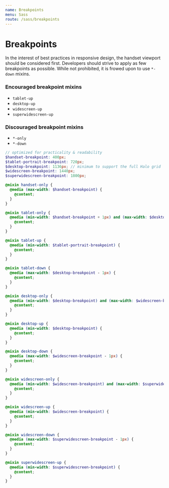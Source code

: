 ```yaml
---
name: Breakpoints
menu: Sass
route: /sass/breakpoints
---
```


# Breakpoints

In the interest of best practices in responsive design, the handset viewport should be considered first. Developers should strive to apply as few breakpoints as possible. While not prohibited, it is frowed upon to use `*-down` mixins.

### Encouraged breakpoint mixins

- `tablet-up`
- `desktop-up`
- `widescreen-up`
- `superwidescreen-up`

### Discouraged breakpoint mixins

- `*-only`
- `*-down`

```scss
// optimized for practicality & readability
$handset-breakpoint: 400px;
$tablet-portrait-breakpoint: 720px;
$desktop-breakpoint: 1136px; // minimum to support the full Halo grid
$widescreen-breakpoint: 1440px;
$superwidescreen-breakpoint: 1800px;

@mixin handset-only {
  @media (max-width: $handset-breakpoint) {
    @content;
  }
}

@mixin tablet-only {
  @media (min-width: $handset-breakpoint + 1px) and (max-width: $desktop-breakpoint - 1px) {
    @content;
  }
}

@mixin tablet-up {
  @media (min-width: $tablet-portrait-breakpoint) {
    @content;
  }
}

@mixin tablet-down {
  @media (max-width: $desktop-breakpoint - 1px) {
    @content;
  }
}

@mixin desktop-only {
  @media (min-width: $desktop-breakpoint) and (max-width: $widescreen-breakpoint - 1px) {
    @content;
  }
}

@mixin desktop-up {
  @media (min-width: $desktop-breakpoint) {
    @content;
  }
}

@mixin desktop-down {
  @media (max-width: $widescreen-breakpoint - 1px) {
    @content;
  }
}

@mixin widescreen-only {
  @media (min-width: $widescreen-breakpoint) and (max-width: $superwidescreen-breakpoint - 1px) {
    @content;
  }
}

@mixin widescreen-up {
  @media (min-width: $widescreen-breakpoint) {
    @content;
  }
}

@mixin widescreen-down {
  @media (max-width: $superwidescreen-breakpoint - 1px) {
    @content;
  }
}

@mixin superwidescreen-up {
  @media (min-width: $superwidescreen-breakpoint) {
    @content;
  }
}
```

